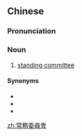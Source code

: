 {{also|常务委员会}}
==Chinese==
{{zh-forms|s=常务委员会|type=23}}

===Pronunciation===
{{zh-pron
|m=chángwù wěiyuánhuì
|c=soeng4 mou6 wai2 jyun4 wui6-2
|cat=n
}}

===Noun===
{{zh-noun}}

# [[standing committee]]

====Synonyms====
* {{zh-l|常委}}
* {{zh-l|常委會}}
* {{zh-l|常設委員會}}

[[zh:常務委員會]]